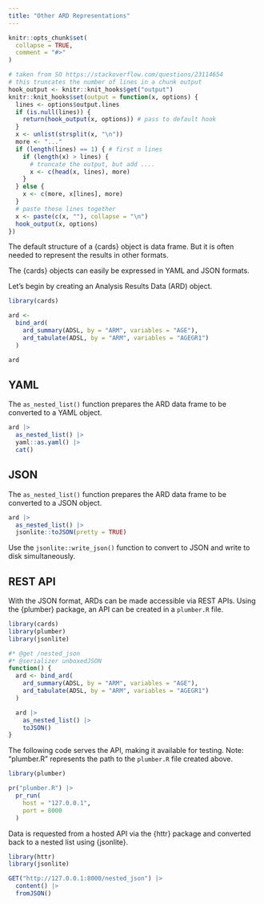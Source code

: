 ```yaml
---
title: "Other ARD Representations"
---
```


```r
knitr::opts_chunk$set(
  collapse = TRUE,
  comment = "#>"
)

# taken from SO https://stackoverflow.com/questions/23114654
# this truncates the number of lines in a chunk output
hook_output <- knitr::knit_hooks$get("output")
knitr::knit_hooks$set(output = function(x, options) {
  lines <- options$output.lines
  if (is.null(lines)) {
    return(hook_output(x, options)) # pass to default hook
  }
  x <- unlist(strsplit(x, "\n"))
  more <- "..."
  if (length(lines) == 1) { # first n lines
    if (length(x) > lines) {
      # truncate the output, but add ....
      x <- c(head(x, lines), more)
    }
  } else {
    x <- c(more, x[lines], more)
  }
  # paste these lines together
  x <- paste(c(x, ""), collapse = "\n")
  hook_output(x, options)
})
```

The default structure of a {cards} object is data frame.
But it is often needed to represent the results in other formats.

The {cards} objects can easily be expressed in YAML and JSON formats.

Let's begin by creating an Analysis Results Data (ARD) object.

```r
library(cards)

ard <-
  bind_ard(
    ard_summary(ADSL, by = "ARM", variables = "AGE"),
    ard_tabulate(ADSL, by = "ARM", variables = "AGEGR1")
  )

ard
```

## YAML

The `as_nested_list()` function prepares the ARD data frame to be converted to a YAML object.

```r
ard |>
  as_nested_list() |>
  yaml::as.yaml() |>
  cat()
```

## JSON

The `as_nested_list()` function prepares the ARD data frame to be converted to a JSON object.

```r
ard |>
  as_nested_list() |>
  jsonlite::toJSON(pretty = TRUE)
```

Use the `jsonlite::write_json()` function to convert to JSON and write to disk simultaneously.

## REST API

With the JSON format, ARDs can be made accessible via REST APIs. Using the {plumber} package, an API can be created in a `plumber.R` file.

```r
library(cards)
library(plumber)
library(jsonlite)

#* @get /nested_json
#* @serializer unboxedJSON
function() {
  ard <- bind_ard(
    ard_summary(ADSL, by = "ARM", variables = "AGE"),
    ard_tabulate(ADSL, by = "ARM", variables = "AGEGR1")
  )

  ard |>
    as_nested_list() |>
    toJSON()
}
```

The following code serves the API, making it available for testing. Note: "plumber.R" represents the path to the `plumber.R` file created above. 

```r
library(plumber)

pr("plumber.R") |>
  pr_run(
    host = "127.0.0.1",
    port = 8000
  )
```

Data is requested from a hosted API via the {httr} package and converted back to a nested list using {jsonlite}.

```r
library(httr)
library(jsonlite)

GET("http://127.0.0.1:8000/nested_json") |>
  content() |>
  fromJSON()
```



